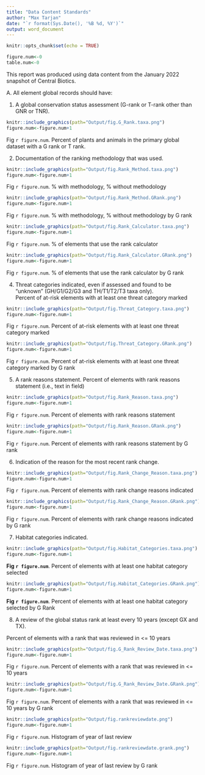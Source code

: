 ```yaml
---
title: "Data Content Standards"
author: "Max Tarjan"
date: "`r format(Sys.Date(), '%B %d, %Y')`"
output: word_document
---
```


```r
knitr::opts_chunk$set(echo = TRUE)
```

```r
figure.num<-0
table.num<-0
```

This report was produced using data content from the January 2022 snapshot of Central Biotics.

A. All element global records should have: 

1. A global conservation status assessment (G-rank or T-rank other than GNR or TNR). 
```r
knitr::include_graphics(path="Output/fig.G_Rank.taxa.png")
figure.num<-figure.num+1
```
Fig `r figure.num`. Percent of plants and animals in the primary global dataset with a G rank or T rank.

2. Documentation of the ranking methodology that was used.
```r
knitr::include_graphics(path="Output/fig.Rank_Method.taxa.png")
figure.num<-figure.num+1
```
Fig `r figure.num`. % with methodology, % without methodology

```r
knitr::include_graphics(path="Output/fig.Rank_Method.GRank.png")
figure.num<-figure.num+1
```
Fig `r figure.num`. % with methodology, % without methodology by G rank

```r
knitr::include_graphics(path="Output/fig.Rank_Calculator.taxa.png")
figure.num<-figure.num+1
```
Fig `r figure.num`. % of elements that use the rank calculator

```r
knitr::include_graphics(path="Output/fig.Rank_Calculator.GRank.png")
figure.num<-figure.num+1
```
Fig `r figure.num`. % of elements that use the rank calculator by G rank

4. Threat categories indicated, even if assessed and found to be “unknown” (GH/G1/G2/G3 and TH/T1/T2/T3 taxa only).  
Percent of at-risk elements with at least one threat category marked

```r
knitr::include_graphics(path="Output/fig.Threat_Category.taxa.png")
figure.num<-figure.num+1
```
Fig `r figure.num`. Percent of at-risk elements with at least one threat category marked

```r
knitr::include_graphics(path="Output/fig.Threat_Category.GRank.png")
figure.num<-figure.num+1
```
Fig `r figure.num`. Percent of at-risk elements with at least one threat category marked by G rank

5. A rank reasons statement. 
Percent of elements with rank reasons statement (i.e., text in field) 

```r
knitr::include_graphics(path="Output/fig.Rank_Reason.taxa.png")
figure.num<-figure.num+1
```
Fig `r figure.num`. Percent of elements with rank reasons statement

```r
knitr::include_graphics(path="Output/fig.Rank_Reason.GRank.png")
figure.num<-figure.num+1
```
Fig `r figure.num`. Percent of elements with rank reasons statement by G rank

6. Indication of the reason for the most recent rank change. 

```r
knitr::include_graphics(path="Output/fig.Rank_Change_Reason.taxa.png")
figure.num<-figure.num+1
```
Fig `r figure.num`. Percent of elements with rank change reasons indicated 

```r
knitr::include_graphics(path="Output/fig.Rank_Change_Reason.GRank.png")
figure.num<-figure.num+1
```
Fig `r figure.num`. Percent of elements with rank change reasons indicated by G rank


7. Habitat categories indicated. 

```r
knitr::include_graphics(path="Output/fig.Habitat_Categories.taxa.png")
figure.num<-figure.num+1
```
**Fig `r figure.num`**. Percent of elements with at least one habitat category selected

```r
knitr::include_graphics(path="Output/fig.Habitat_Categories.GRank.png")
figure.num<-figure.num+1
```
**Fig `r figure.num`**. Percent of elements with at least one habitat category selected by G Rank


8. A review of the global status rank at least every 10 years (except GX and TX). 

Percent of elements with a rank that was reviewed in <= 10 years 

```r
knitr::include_graphics(path="Output/fig.G_Rank_Review_Date.taxa.png")
figure.num<-figure.num+1
```
Fig `r figure.num`. Percent of elements with a rank that was reviewed in <= 10 years

```r
knitr::include_graphics(path="Output/fig.G_Rank_Review_Date.GRank.png")
figure.num<-figure.num+1
```
Fig `r figure.num`. Percent of elements with a rank that was reviewed in <= 10 years by G rank

```r
knitr::include_graphics(path="Output/fig.rankreviewdate.png")
figure.num<-figure.num+1
```
Fig `r figure.num`. Histogram of year of last review

```r
knitr::include_graphics(path="Output/fig.rankreviewdate.grank.png")
figure.num<-figure.num+1
```
Fig `r figure.num`. Histogram of year of last review by G rank
